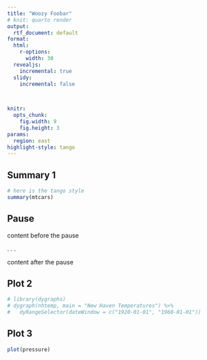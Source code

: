 ```yaml
---
title: "Woozy Foobar"
# knit: quarto render
output:
  rtf_document: default
format: 
  html: 
    r-options:
      width: 30
  revealjs:
    incremental: true
  slidy:
    incremental: false


  
knitr:
  opts_chunk:
    fig.width: 9
    fig.height: 3
params:
  region: east
highlight-style: tango
---
```


## Summary 1

```r
# here is the tango style
summary(mtcars)
```

## Pause

content before the pause

. . .

content after the pause

## Plot 2

```r
# library(dygraphs)
# dygraph(nhtemp, main = "New Haven Temperatures") %>% 
#   dyRangeSelector(dateWindow = c("1920-01-01", "1960-01-01"))
```

## Plot 3

```r
plot(pressure)
```
